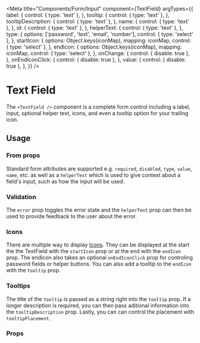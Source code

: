 


<Meta
  title="Components/Form/Input"
  component={TextField}
  argTypes={{
    label: {
      control: { type: 'text' },
    },
    tooltip: {
      control: { type: 'text' },
    },
    tooltipDescription: {
      control: { type: 'text' },
    },
    name: {
      control: { type: 'text' },
    },
    id: {
      control: { type: 'text' },
    },
    helperText: {
      control: { type: 'text' },
    },
    type: {
      options: ['password', 'text', 'email', 'number'],
      control: { type: 'select' },
    },
    startIcon: {
      options: Object.keys(iconMap),
      mapping: iconMap,
      control: { type: 'select' },
    },
    endIcon: {
      options: Object.keys(iconMap),
      mapping: iconMap,
      control: { type: 'select' },
    },
    onChange: {
      control: { disable: true },
    },
    onEndIconClick: {
      control: { disable: true },
    },
    value: {
      control: { disable: true },
    },
  }}
/>

# Text Field

The `<TextField />` component is a complete form control including a label, input, optional helper text, icons, and even
a tooltip option for your trailing icon.

## Usage

### From props

Standard form attributes are supported e.g. `required`, `disabled`, `type`, `value`, `name`, etc. as well as a
`helperText` which is used to give context about a field's input, such as how the input will be used.

### Validation

The `error` prop toggles the error state and the `helperText` prop can then be used to provide feedback to the user
about the error.

### Icons

There are multiple way to display [Icons](?path=/docs/atoms-icons--icons). They can be displayed at the start the the
TextField with the `startIcon` prop or at the end with the `endIcon` prop. The endIcon also takes an optional
`onEndIconClick` prop for controling password fields or helper buttons. You can also add a tooltip to the `endIcon` with
the `tooltip` prop.

### Tooltips

The title of the `tooltip` is passed as a string right into the `tooltip` prop. If a longer description is required, you
can then pass aditional information into the `tooltipDescription` prop. Lastly, you can can control the placement with
`tooltipPlacement`.

<Canvas>
  <Story name="Input" story={stories.textField} />
</Canvas>

### Props

<ArgsTable story="Input" />
